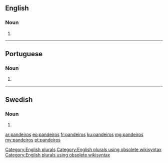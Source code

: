 ==English==

===Noun===
{{head|en}}

# {{plural of|pandeiro}}

[[Category:English plurals]][[Category:English plurals using obsolete wikisyntax]][[Category:English plurals using obsolete wikisyntax]]

----

==Portuguese==

===Noun===
{{head|pt}} {{m}}

# {{plural of|pandeiro|lang=pt}}

----

==Swedish==

===Noun===
{{head|sv|noun form}}

# {{sv-noun-form-indef-gen|pandeiro}}

[[ar:pandeiros]]
[[eo:pandeiros]]
[[fr:pandeiros]]
[[ku:pandeiros]]
[[mg:pandeiros]]
[[my:pandeiros]]
[[pt:pandeiros]]